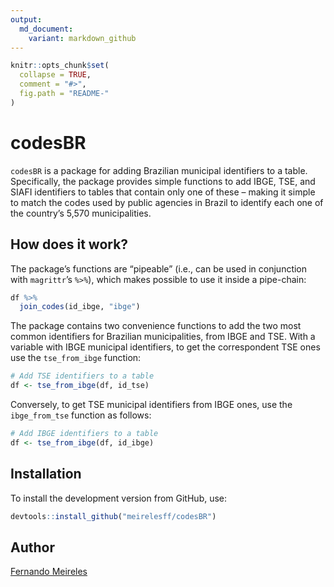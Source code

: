 ```yaml
---
output:
  md_document:
    variant: markdown_github
---
```


<!-- README.md is generated from README.Rmd. Please edit that file -->

```r
knitr::opts_chunk$set(
  collapse = TRUE,
  comment = "#>",
  fig.path = "README-"
)
```

# codesBR

`codesBR` is a package for adding Brazilian municipal identifiers to a table. Specifically, the package provides simple functions to add IBGE, TSE, and SIAFI identifiers to tables that contain only one of these -- making it simple to match the codes used by public agencies in Brazil to identify each one of the country's 5,570 municipalities. 


## How does it work?

The package's functions are "pipeable" (i.e., can be used in conjunction with `magrittr`'s `%>%`), which makes possible to use it inside a pipe-chain:

```r
df %>%
  join_codes(id_ibge, "ibge")
```

The package contains two convenience functions to add the two most common identifiers for Brazilian municipalities, from IBGE and TSE. With a variable with IBGE municipal identifiers, to get the correspondent TSE ones use the `tse_from_ibge` function:

```r
# Add TSE identifiers to a table
df <- tse_from_ibge(df, id_tse)
```

Conversely, to get TSE municipal identifiers from IBGE ones, use the `ibge_from_tse` function as follows:

```r
# Add IBGE identifiers to a table
df <- tse_from_ibge(df, id_ibge)
```


## Installation

To install the development version from GitHub, use:

```r
devtools::install_github("meirelesff/codesBR")
```

## Author

[Fernando Meireles](http://fmeireles.com)


